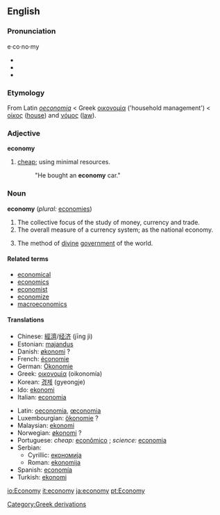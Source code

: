 {{Wikipedia}}
==English==

===Pronunciation===
e·co·no·my
*{{IPA|//}}
*{{AHD|/ĕ'kô'nô'mĕ/}}
*{{SAMPA|//}}

===Etymology===
From Latin ''[[oeconomia]]'' < Greek [[οικονομία]] ('household management') < [[οίκος]] ([[house]]) and [[νόμος]] ([[law]]).

===Adjective===
'''economy'''

#[[cheap]]; using minimal resources.
#:"He bought an '''economy''' car."

===Noun===
'''economy'''  (''plural:'' [[economies]])

#The collective focus of the study of money, currency and trade.
#The overall measure of a currency system; as the national economy.
#{{theology}} The method of [[divine]] [[government]] of the world.

====Related terms====
*[[economical]]
*[[economics]]
*[[economist]]
*[[economize]]
*[[macroeconomics]]

====Translations====
{{top}}
*Chinese: [[經濟]]/[[经济]] (jīng jì)
*Estonian: [[majandus]]
*Danish: [[økonomi]] ?
*French: [[économie]] {{f}}
*German: [[Ökonomie]] {{f}}
*Greek: [[οικονομία]] (oikonomía) {{f}}
*Korean: [[경제]] (gyeongje)
*Ido: [[ekonomi]]
*Italian: [[economia]] {{f}}
{{mid}}
*Latin: [[oeconomia]], [[œconomia]] {{f}}
*Luxembourgian: [[ökonomie]] ?
*Malaysian: [[ekonomi]]
*Norwegian: [[økonomi]] ? {{f}}
*Portuguese: ''cheap:'' [[econômico]] {{m}}; ''science:'' [[economia]] {{f}}
*Serbian:
**Cyrillic: [[економија]] {{f}}
**Roman: [[ekonomija]] {{f}}
*Spanish: [[economía]] {{f}}
*Turkish: [[ekonomi]]
{{bottom}}

[[Category:Greek derivations]]

[[io:Economy]]
[[it:economy]]
[[ja:economy]]
[[pt:Economy]]